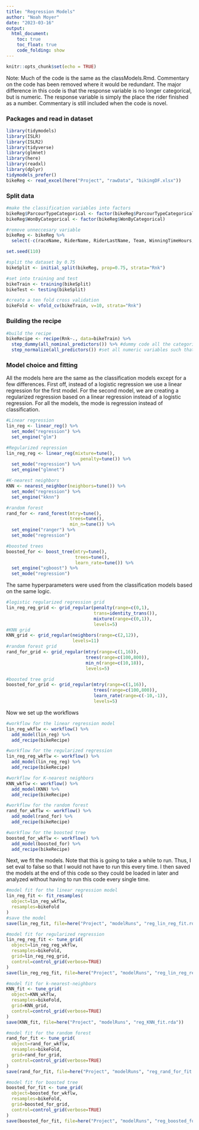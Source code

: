 ```yaml
---
title: "Regression Models"
author: "Noah Moyer"
date: "2023-03-16"
output: 
  html_document:
    toc: true
    toc_float: true
    code_folding: show
---
```


```r
knitr::opts_chunk$set(echo = TRUE)
```

Note: Much of the code is the same as the classModels.Rmd. Commentary on the code has been removed where it would be redundant. The major difference in this code is that the response variable is no longer categorical, but is numeric. The response variable is simply the place the rider finished as a number. Commentary is still included when the code is novel.

### Packages and read in dataset
```r
library(tidymodels)
library(ISLR)
library(ISLR2)
library(tidyverse)
library(glmnet)
library(here)
library(readxl)
library(dplyr)
tidymodels_prefer()
bikeReg <- read_excel(here("Project", "rawData", "bikingDF.xlsx"))
```

### Split data

```r
#make the classification variables into factors
bikeReg$ParcourTypeCategorical <- factor(bikeReg$ParcourTypeCategorical)
bikeReg$WonByCategorical <- factor(bikeReg$WonByCategorical)

#remove unneccesary variable
bikeReg <- bikeReg %>% 
  select(-c(raceName, RiderName, RiderLastName, Team, WinningTimeHours, WinningTimeMinutes, Months, Days, VertMeters, StartlistQualScore))

set.seed(110)

#split the dataset by 0.75
bikeSplit <- initial_split(bikeReg, prop=0.75, strata="Rnk")

#set into training and test
bikeTrain <- training(bikeSplit)
bikeTest <- testing(bikeSplit)

#create a ten fold cross validation
bikeFold <- vfold_cv(bikeTrain, v=10, strata="Rnk")
```

### Building the recipe
```r
#build the recipe
bikeRecipe <- recipe(Rnk~., data=bikeTrain) %>% 
  step_dummy(all_nominal_predictors()) %>% #dummy code all the categorical variables
  step_normalize(all_predictors()) #set all numeric variables such that they have a mean of 0 and variance of 1
```

### Model choice and fitting
All the models here are the same as the classification models except for a few differences. First off, instead of a logistic regression we use a linear regression for the first model. For the second model, we are creating a regularized regression based on a linear regression instead of a logistic regression. For all the models, the mode is regression instead of classification.
```r
#Linear regression
lin_reg <- linear_reg() %>% 
  set_mode("regression") %>% 
  set_engine("glm")

#Regularized regression
lin_reg_reg <- linear_reg(mixture=tune(),
                            penalty=tune()) %>% 
  set_mode("regression") %>% 
  set_engine("glmnet")

#K-nearest neighbors
KNN <- nearest_neighbor(neighbors=tune()) %>% 
  set_mode("regression") %>% 
  set_engine("kknn")

#random forest
rand_for <- rand_forest(mtry=tune(),
                        trees=tune(),
                        min_n=tune()) %>% 
  set_engine("ranger") %>% 
  set_mode("regression")

#boosted trees
boosted_for <- boost_tree(mtry=tune(),
                          trees=tune(),
                          learn_rate=tune()) %>% 
  set_engine("xgboost") %>% 
  set_mode("regression")
```

The same hyperparameters were used from the classification models based on the same logic.
```r
#logistic regularized regression grid
lin_reg_reg_grid <- grid_regular(penalty(range=c(0,1),
                                 trans=identity_trans()),
                                 mixture(range=c(0,1)),
                                 levels=5)
#KNN grid
KNN_grid <- grid_regular(neighbors(range=c(2,12)),
                         levels=11)
#random forest grid
rand_for_grid <- grid_regular(mtry(range=c(1,16)),
                              trees(range=c(100,800)),
                              min_n(range=c(10,18)),
                              levels=5)

#boosted tree grid
boosted_for_grid <- grid_regular(mtry(range=c(1,16)),
                                 trees(range=c(100,800)),
                                 learn_rate(range=c(-10,-1)),
                                 levels=5)


```

Now we set up the workflows
```r
#workflow for the linear regression model
lin_reg_wkflw <- workflow() %>% 
  add_model(lin_reg) %>% 
  add_recipe(bikeRecipe)

#workflow for the regularized regression
lin_reg_reg_wkflw <- workflow() %>% 
  add_model(lin_reg_reg) %>% 
  add_recipe(bikeRecipe)

#workflow for K-nearest neighbors
KNN_wkflw <- workflow() %>% 
  add_model(KNN) %>% 
  add_recipe(bikeRecipe)

#workflow for the random forest
rand_for_wkflw <- workflow() %>% 
  add_model(rand_for) %>% 
  add_recipe(bikeRecipe)

#workflow for the boosted tree
boosted_for_wkflw <- workflow() %>% 
  add_model(boosted_for) %>% 
  add_recipe(bikeRecipe)
```

Next, we fit the models. Note that this is going to take a while to run. Thus, I set eval to false so that I would not have to run this every time. I then saved the models at the end of this code so they could be loaded in later and analyzed without having to run this code every single time.
```r
#model fit for the linear regression model
lin_reg_fit <- fit_resamples(
  object=lin_reg_wkflw,
  resamples=bikeFold
)
#save the model
save(lin_reg_fit, file=here("Project", "modelRuns", "reg_lin_reg_fit.rda"))

#model fit for regularized regression
lin_reg_reg_fit <- tune_grid(
  object=lin_reg_reg_wkflw,
  resamples=bikeFold,
  grid=lin_reg_reg_grid,
  control=control_grid(verbose=TRUE)
)
save(lin_reg_reg_fit, file=here("Project", "modelRuns", "reg_lin_reg_reg_fit.rda"))

#model fit for k-nearest-neighbors
KNN_fit <- tune_grid(
  object=KNN_wkflw,
  resamples=bikeFold,
  grid=KNN_grid,
  control=control_grid(verbose=TRUE)
)
save(KNN_fit, file=here("Project", "modelRuns", "reg_KNN_fit.rda"))

#model fit for the random forest
rand_for_fit <- tune_grid(
  object=rand_for_wkflw,
  resamples=bikeFold,
  grid=rand_for_grid,
  control=control_grid(verbose=TRUE)
)
save(rand_for_fit, file=here("Project", "modelRuns", "reg_rand_for_fit.rda"))

#model fit for boosted tree
boosted_for_fit <- tune_grid(
  object=boosted_for_wkflw,
  resamples=bikeFold,
  grid=boosted_for_grid,
  control=control_grid(verbose=TRUE)
)
save(boosted_for_fit, file=here("Project", "modelRuns", "reg_boosted_for_fit.rda"))
```


